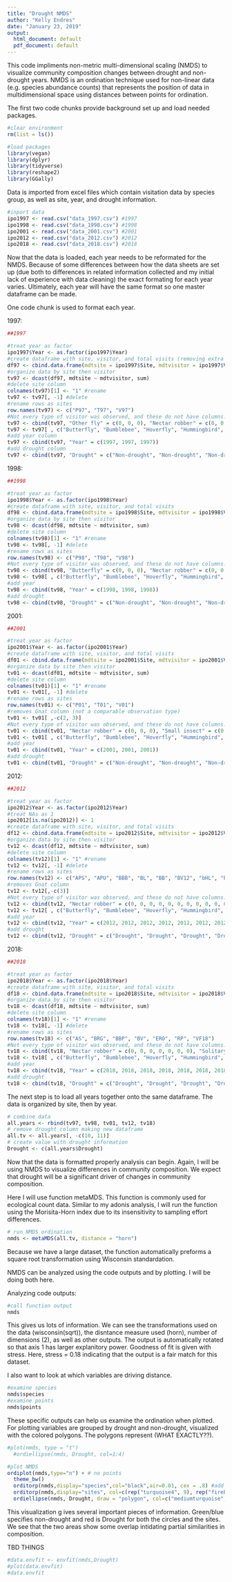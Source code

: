 ```yaml
---
title: "Drought NMDS"
author: "Kelly Endres"
date: "January 23, 2019"
output:
  html_document: default
  pdf_document: default
---
```


This code impliments non-metric multi-dimensional scaling (NMDS) to visualize community composition changes between drought and non-drought years. NMDS is an ordination technique used for non-linear data (e.g. species abundance counts) that represents the position of data in multidimensional space using distances between points for ordination.

The first two code chunks provide background set up and load needed packages. 

```r

#clear environment
rm(list = ls())
```

```r

#load packages
library(vegan)
library(dplyr)
library(tidyverse)
library(reshape2)
library(GGally)
```


Data is imported from excel files which contain visitation data by species group, as well as site, year, and drought information. 

```r

#inport data
ipo1997 <- read.csv("data_1997.csv") #1997
ipo1998 <- read.csv("data_1998.csv") #1998
ipo2001 <- read.csv("data_2001.csv") #2001
ipo2012 <- read.csv("data_2012.csv") #2012
ipo2018 <- read.csv("data_2018.csv") #2018
```

Now that the data is loaded, each year needs to be reformated for the NMDS. Because of some differences between how the data sheets are set up (due both to differences in related information collected and my initial lack of experience with data cleaning) the exact formating for each year varies. Ultimately, each year will have the same format so one master dataframe can be made. 

One code chunk is used to format each year. 

1997: 

```r

##1997

#treat year as factor
ipo1997$Year <- as.factor(ipo1997$Year)
#create dataframe with site, visitor, and total visits (removing extra information)
df97 <- cbind.data.frame(mdtsite = ipo1997$Site, mdtvisitor = ipo1997$Visitor, total.vis = ipo1997$Total.Visits)
#organize data by site then visitor
tv97 <- dcast(df97, mdtsite ~ mdtvisitor, sum)
#delete site column
colnames(tv97)[1] <- "1" #rename
tv97 <- tv97[, -1] #delete
#rename rows as sites
row.names(tv97) <- c("P97", "T97", "V97")
#Not every type of visitor was observed, and these do not have columns. Columns for missing visitors need to be added so that the years can be combined. 
tv97 <- cbind(tv97, "Other fly" = c(0, 0, 0), "Nectar robber" = c(0, 0, 0), "Small insect" = c(0, 0, 0), "Wasp" = c(0, 0, 0)) #add missing columns
tv97 <- tv97[ , c("Butterfly", "Bumblebee", "Hoverfly", "Hummingbird", "Nectar robber", "Other fly", "Small insect", "Solitary bee", "Wasp")] #order columns alphabetically
#add year column
tv97 <- cbind(tv97, "Year" = c(1997, 1997, 1997))
#add drought column
tv97 <- cbind(tv97, "Drought" = c("Non-drought", "Non-drought", "Non-drought"))
```

1998: 

```r

##1998

#treat year as factor
ipo1998$Year <- as.factor(ipo1998$Year)
#create dataframe with site, visitor, and total visits
df98 <- cbind.data.frame(mdtsite = ipo1998$Site, mdtvisitor = ipo1998$Visitor, total.vis = ipo1998$Total.Visits)
#organize data by site then visitor
tv98 <- dcast(df98, mdtsite ~ mdtvisitor, sum)
#delete site column
colnames(tv98)[1] <- "1" #rename
tv98 <- tv98[, -1] #delete
#rename rows as sites
row.names(tv98) <- c("P98", "T98", "V98")
#Not every type of visitor was observed, and these do not have columns. Columns for missing visitors need to be added so that the years can be combined. 
tv98 <- cbind(tv98, "Butterfly" = c(0, 0, 0), "Nectar robber" = c(0, 0, 0), "Small insect" = c(0, 0, 0), "Wasp" = c(0, 0, 0)) #add missing columns
tv98 <- tv98[ , c("Butterfly", "Bumblebee", "Hoverfly", "Hummingbird", "Nectar robber", "Other fly", "Small insect", "Solitary bee", "Wasp")] #order columns alphabetically
#add year
tv98 <- cbind(tv98, "Year" = c(1998, 1998, 1998))
#add drought
tv98 <- cbind(tv98, "Drought" = c("Non-drought", "Non-drought", "Non-drought"))
```

2001:

```r

##2001

#treat year as factor
ipo2001$Year <- as.factor(ipo2001$Year)
#create dataframe with site, visitor, and total visits
df01 <- cbind.data.frame(mdtsite = ipo2001$Site, mdtvisitor = ipo2001$Visitor, total.vis = ipo2001$Total.Visits)
#organize data by site then visitor
tv01 <- dcast(df01, mdtsite ~ mdtvisitor, sum)
#delete site column
colnames(tv01)[1] <- "1" #rename
tv01 <- tv01[, -1] #delete
#rename rows as sites
row.names(tv01) <- c("P01", "T01", "V01")
#removes Gnat column (not a comparable observation type)
tv01 <- tv01[ ,-c(2, 3)] 
#Not every type of visitor was observed, and these do not have columns. Columns for missing visitors need to be added so that the years can be combined. 
tv01 <- cbind(tv01, "Nectar robber" = c(0, 0, 0), "Small insect" = c(0, 0, 0), "Butterfly" = c(0, 0, 0)) #add missing columns
tv01 <- tv01[ , c("Butterfly", "Bumblebee", "Hoverfly", "Hummingbird", "Nectar robber", "Other fly", "Small insect", "Solitary bee", "Wasp")] #order columns
#add year
tv01 <- cbind(tv01, "Year" = c(2001, 2001, 2001))
#add drought
tv01 <- cbind(tv01, "Drought" = c("Non-drought", "Non-drought", "Non-drought"))
```

2012:

```r

##2012

#treat year as factor
ipo2012$Year <- as.factor(ipo2012$Year)
#treat NAs as 1
ipo2012[is.na(ipo2012)] <- 1
#create dataframe with site, visitor, and total visits
df12 <- cbind.data.frame(mdtsite = ipo2012$Site, mdtvisitor = ipo2012$Visitor, total.vis = ipo2012$Total.Visits)
#organize data by site then visitor
tv12 <- dcast(df12, mdtsite ~ mdtvisitor, sum)
#delete site column
colnames(tv12)[1] <- "1" #rename
tv12 <- tv12[, -1] #delete
#rename rows as sites
row.names(tv12) <- c("APS", "APU", "BBB", "BL", "BB", "BV12", "bHL", "bHU", "ELL", "ELU", "EGH", "KP", "LLP1", "LLP2", "LLP3", "LLP4", "MFML", "MFMU", "ODR", "RPL", "RPU", "SVF", "SR", "UdH", "VF12", "VF212")
#removes Gnat column
tv12 <- tv12[,-c(3)]
#Not every type of visitor was observed, and these do not have columns. Columns for missing visitors need to be added so that the years can be combined. 
tv12 <- cbind(tv12, "Nectar robber" = c(0, 0, 0, 0, 0, 0, 0, 0, 0, 0, 0, 0, 0, 0, 0, 0, 0, 0, 0, 0, 0, 0, 0, 0, 0, 0)) #add missing columns
tv12 <- tv12[ , c("Butterfly", "Bumblebee", "Hoverfly", "Hummingbird", "Nectar robber", "Other fly", "Small insect", "Solitary bee", "Wasp")] #order columns
#add year
tv12 <- cbind(tv12, "Year" = c(2012, 2012, 2012, 2012, 2012, 2012, 2012, 2012, 2012, 2012, 2012, 2012, 2012, 2012, 2012, 2012, 2012, 2012, 2012, 2012, 2012, 2012, 2012, 2012, 2012, 2012))
#add drought
tv12 <- cbind(tv12, "Drought" = c("Drought", "Drought", "Drought", "Drought", "Drought", "Drought", "Drought", "Drought", "Drought", "Drought", "Drought", "Drought", "Drought", "Drought", "Drought", "Drought", "Drought", "Drought", "Drought", "Drought", "Drought", "Drought", "Drought", "Drought", "Drought", "Drought"))
```

2018: 

```r

##2018

#treat year as factor
ipo2018$Year <- as.factor(ipo2018$Year)
#create dataframe with site, visitor, and total visits
df18 <- cbind.data.frame(mdtsite = ipo2018$Site, mdtvisitor = ipo2018$Visitor, total.vis = ipo2018$Total.Visits)
#organize data by site then visitor
tv18 <- dcast(df18, mdtsite ~ mdtvisitor, sum)
#delete site column
colnames(tv18)[1] <- "1" #rename
tv18 <- tv18[, -1] #delete
#rename rows as sites
row.names(tv18) <- c("AS", "BRG", "BBP", "BV", "ERO", "RP", "VF18")
#Not every type of visitor was observed, and these do not have columns. Columns for missing visitors need to be added so that the years can be combined. 
tv18 <- cbind(tv18, "Nectar robber" = c(0, 0, 0, 0, 0, 0, 0), "Solitary bee" = c(0, 0, 0, 0, 0, 0, 0)) #add missing columns
tv18 <- tv18[ , c("Butterfly", "Bumblebee", "Hoverfly", "Hummingbird", "Nectar robber", "Other fly", "Small insect", "Solitary bee", "Wasp")] #order columns
#add year
tv18 <- cbind(tv18, "Year" = c(2018, 2018, 2018, 2018, 2018, 2018, 2018))
#add drought
tv18 <- cbind(tv18, "Drought" = c("Drought", "Drought", "Drought", "Drought", "Drought", "Drought", "Drought"))
```


The next step is to load all years together onto the same dataframe. The data is organized by site, then by year. 

```r

# combine data
all.years <- rbind(tv97, tv98, tv01, tv12, tv18)
# remove drought column making new dataframe
all.tv <- all.years[, -c(10, 11)]
# create value with drought information
Drought <- c(all.years$Drought)
```

Now that the data is formatted properly analysis can begin. Again, I will be using NMDS to visualize differences in community composition. We expect that drought will be a significant driver of changes in community composition. 

Here I will use function metaMDS. This function is commonly used for ecological count data. Similar to my adonis analysis, I will run the function using the Morisita-Horn index due to its insensitivity to sampling effort differences. 

```r
# run NMDS ordination
nmds <- metaMDS(all.tv, distance = "horn")
```

Because we have a large dataset, the function automatically preforms a square root transformation using Wisconsin standardation. 

NMDS can be analyzed using the code outputs and by plotting. I will be doing both here. 

Analyzing code outputs:

```r
#call function output
nmds

```

This gives us lots of information. We can see the transformations used on the data (wisconsin(sqrt)), the disntance measure used (horn), number of dimensions (2), as well as other outputs. The output is automatically rotated so that axis 1 has larger explanitory power. Goodness of fit is given with stress. Here, stress = 0.18 indicating that the output is a fair match for this dataset. 

I also want to look at which variables are driving distance. 

```r
#examine species
nmds$species
#examine points
nmds$points
```

These specific outputs can help us examine the ordination when plotted. For plotting variables are grouped by drought and non-drought, visualized with the colored polygons. The polygons represent (WHAT EXACTLY??). 

```r
#plot(nmds, type = "t") 
  #ordiellipse(nmds, Drought, col=1:4)

#plot NMDS
ordiplot(nmds,type="n") + # no points 
  theme_bw()
  orditorp(nmds,display="species",col="black",air=0.01, cex = .8) #add speices
  orditorp(nmds,display="sites", col=c(rep("turquoise4", 9), rep("firebrick", 33)), cex=1, air=0.01) #add sites
  ordiellipse(nmds, Drought, draw = "polygon", col=c("mediumturquoise", "indianred1"), kind = "sd", alpha = c(50, 50)) #add overlap circles 

```


This visualization g ives several important pieces of information. Green/blue specifies non-drought and red is Drought for both the circles and the sites. We see that the two areas show some overlap intidating partial similarities in composition. 

TBD THINGS
```r
#data.envfit <- envfit(nmds,Drought)
#plot(data.envfit)
#data.envfit
```

